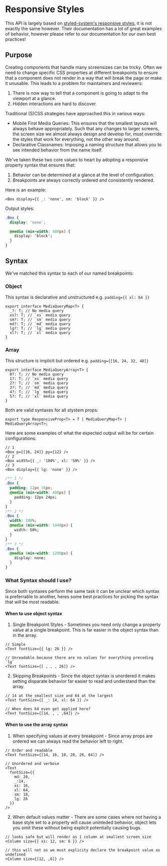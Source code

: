 # Responsive Styles

This API is largely based on [styled-system's responsive styles](https://styled-system.com/responsive-styles), it is not exactly the same however. Their documentation has a lot of great examples of behavior, however please refer to our documentation for our own best practices!

## Purpose

Creating components that handle many screensizes can be tricky. Often we need to change specific CSS properties at different breakpoints to ensure that a component does not render in a way that will break the page or make it unusable. This leads to a problem for maintainers and reviewers:

1. There is now way to tell that a component is going to adapt to the viewport at a glance.
2. Hidden interactions are hard to discover.

Traditional (S)CSS strategies have approached this in various ways:

- Mobile First Media Queries: This ensures that the smallest layouts will always behave appropriately. Such that any changes to larger screens, the screen size we almost always design and develop for, must override the styles that work for everything, not the other way around.
- Declarative Classnames: Imposing a naming structure that allows you to see intended behavior from the name itself.

We've taken these two core values to heart by adopting a responsive property syntax that ensures that:

1. Behavior can be determined at a glance at the level of configuration.
2. Breakpoints are always correctly ordered and consistently rendered.

Here is an example:

```tsx
<Box display={{ _: 'none', sm: 'block' }} />
```

Output styles:

```css
.Box {
  display: 'none';

  @media (min-width: 480px) {
    display: 'block';
  }
}
```

## Syntax

We've matched this syntax to each of our named breakpoints:

### Object

This syntax is declarative and unstructured e.g. `padding={{ xl: 64 }}`

```tsx
export interface MediaQueryMap<T> {
  _?: T; // No media query
  xs?: T; // `xs` media query
  sm?: T; // `sm` media query
  md?: T; // `md` media query
  lg?: T; // `lg` media query
  xl?: T; // `xl` media query
}
```

### Array

This structure is implicit but ordered e.g. `padding={[16, 24, 32, 48]}`

```tsx
export interface MediaQueryArray<T> {
  0?: T; // No media query
  1?: T; // `xs` media query
  2?: T; // `sm` media query
  3?: T; // `md` media query
  4?: T; // `lg` media query
  5?: T; // `xl` media query
}
```

Both are valid syntaxes for all stystem props:

```tsx
export type ResponsiveProp<T> = T | MediaQueryMap<T> | MediaQueryArray<T>;
```

Here are some examples of what the expected output will be for certain configurations:

```tsx
// 1
<Box p={[16, 24]} py={12} />
// 2
<Box width={{ _: '100%', xl: '50%' }} />
// 3
<Box display={{ lg: 'none' }} />
```

```css
/** 1 */
.Box {
  padding: 12px 16px;
  @media (min-width: 480px) {
    padding: 12px 24px;
  }
}
/** 2 */
.Box {
  width: 100%;
  @media (min-width: 1440px) {
    width: 50%;
  }
}
/** 3 */
.Box {
  @media (min-width: 1200px) {
    display: none;
  }
}
```

### What Syntax should I use?

Since both syntaxes perform the same task it can be unclear which syntax is preferrable to another, heres some best practices for picking the syntax that will be most readable.

#### When to use object syntax

1. Single Breakpoint Styles - Sometimes you need only change a property value at a single breakpoint. This is far easier in the object syntax than in the array.

```tsx
// Simple
<Text fontSize={{ lg: 26 }} />

// Unreadable because there are no values for everything preceding `lg`
<Text fontSize={[ , , , 26]} />
```

2. Skipping Breakpoints - Since the object syntax is unordered it makes setting disparate behavior far easier to read and understand than the array.

```tsx
// 14 at the smallest size and 64 at the largest
<Text fontSize={{ _: 14, xl: 64 }} />

// When does 64 even get applied here?
<Text fontSize={[14, , , ,64]} />
```

#### When to use the array syntax

1. When specifying values at every breakpoint - Since array props are ordered we can always read the behavior left to right.

```tsx
// Order and readable
<Text fontSize={[14, 16, 18, 20, 26, 64]} />

// Unordered and verbose
<Text
  fontSize={{
    md: 20,
    _:14,
    xs: 16,
    xl: 64,
    sm: 18,
    lg: 26
  }}
/>
```

2. When default values matter - There are some cases where not having a base style set to a property will cause uninteded behavior, object lets you omit these without being explicit potentially causing bugs.

```tsx
// looks safe but will render as 1 column at smallest screen size
<Column size={{ xs: 12, sm: 6 }} />

// this will not as we must explicity declare the breakpoint value as undefined
<Column size={[12, ,6]} />
```
